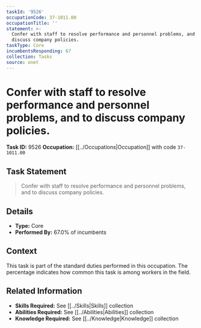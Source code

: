 ```yaml
---
taskId: '9526'
occupationCode: 37-1011.00
occupationTitle: ''
statement: >-
  Confer with staff to resolve performance and personnel problems, and to
  discuss company policies.
taskType: Core
incumbentsResponding: 67
collection: Tasks
source: onet
---
```

# Confer with staff to resolve performance and personnel problems, and to discuss company policies.

**Task ID:** 9526
**Occupation:** [[../Occupations|Occupation]] with code `37-1011.00`

## Task Statement

> Confer with staff to resolve performance and personnel problems, and to discuss company policies.

## Details

- **Type:** Core
- **Performed By:** 67.0% of incumbents

## Context

This task is part of the standard duties performed in this occupation. The percentage indicates how common this task is among workers in the field.

## Related Information

- **Skills Required:** See [[../Skills|Skills]] collection
- **Abilities Required:** See [[../Abilities|Abilities]] collection
- **Knowledge Required:** See [[../Knowledge|Knowledge]] collection
